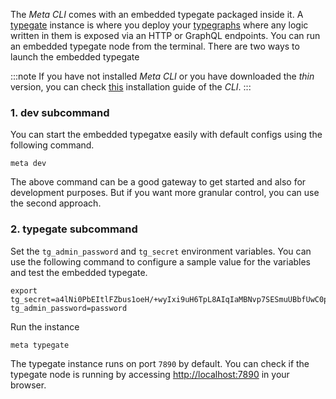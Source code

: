 The _Meta CLI_ comes with an embedded typegate packaged inside it. A [typegate](/docs/reference/typegate) instance is where you deploy your [typegraphs](/docs/reference/typegraph) where any logic written in them is exposed via an HTTP or GraphQL endpoints. You can run an embedded typegate node from the terminal. There are two ways to launch the embedded typegate 

:::note
If you have not installed _Meta CLI_ or you have downloaded the _thin_ version, you can check [this](/docs/reference/meta-cli#Installation) installation guide of the _CLI_.
:::

### 1. dev subcommand
You can start the embedded typegatxe easily with default configs using the following command.

```shell
meta dev
```

The above command can be a good gateway to get started and also for development purposes. But if you want more granular control, you can use the second approach.

### 2. typegate subcommand
Set the `tg_admin_password` and `tg_secret` environment variables. You can use the following command to configure a sample value for the variables and test the embedded typegate. 

```shell
export tg_secret=a4lNi0PbEItlFZbus1oeH/+wyIxi9uH6TpL8AIqIaMBNvp7SESmuUBbfUwC0prxhGhZqHw8vMDYZAGMhSZ4fLw== tg_admin_password=password
```

Run the instance
```shell
meta typegate
```

The typegate instance runs on port `7890` by default. You can check if the typegate node is running by accessing [http://localhost:7890](http://localhost:7890) in your browser.
